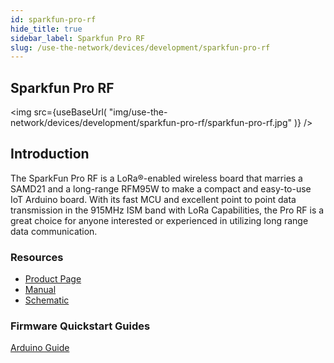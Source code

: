 ```yaml
---
id: sparkfun-pro-rf 
hide_title: true
sidebar_label: Sparkfun Pro RF 
slug: /use-the-network/devices/development/sparkfun-pro-rf
---
```



## Sparkfun Pro RF 

<img
  src={useBaseUrl(
    "img/use-the-network/devices/development/sparkfun-pro-rf/sparkfun-pro-rf.jpg"
  )}
/>

## Introduction

The SparkFun Pro RF is a LoRa®-enabled wireless board that marries a SAMD21 and a long-range RFM95W to make a compact and easy-to-use IoT Arduino board. With its fast MCU and excellent point to point data transmission in the 915MHz ISM band with LoRa Capabilities, the Pro RF is a great choice for anyone interested or experienced in utilizing long range data communication.

### Resources

- [Product Page](https://www.sparkfun.com/products/14916)
- [Manual](https://learn.sparkfun.com/tutorials/sparkfun-samd21-pro-rf-hookup-guide?_ga=2.165621823.1036802692.1607713936-859284285.1605745645#introduction)
- [Schematic ](https://cdn.sparkfun.com/assets/f/f/8/e/f/SAMD21_Pro_RF_v11_Schematic.pdf)

### Firmware Quickstart Guides

[Arduino Guide](/docs/use-the-network/devices/development/sparkfun-pro-rf/arduino)